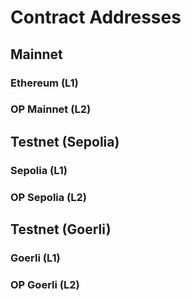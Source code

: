 
# Contract Addresses

## Mainnet

### Ethereum (L1)

<L1ContractTable chain="10" explorer="1" />

### OP Mainnet (L2)

<L2ContractTable chain="10" />

## Testnet (Sepolia)

### Sepolia (L1)

<L1ContractTable chain="11155420" explorer="11155111" />

### OP Sepolia (L2)

<L2ContractTable chain="11155420" />

## Testnet (Goerli)

### Goerli (L1)

<L1ContractTable chain="420" explorer="5" />

### OP Goerli (L2)

<L2ContractTable chain="420" />
